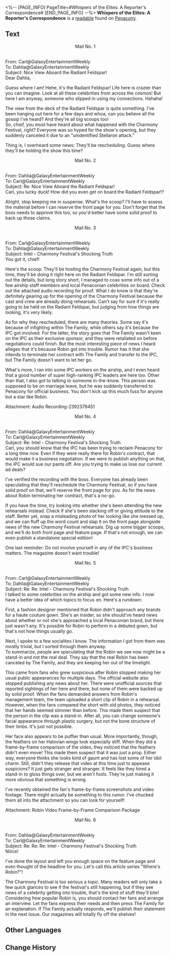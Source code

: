<%-- [PAGE_INFO]
PageTitle=#Whispers of the Elites: A Reporter's Correspondence#
[END_PAGE_INFO] --%>
{{Readable Infobox
|id           = 365
|partIds      = 190660
|title        = 
|image        = Item Penacony Readable 1.png
|world        = Penacony
|parts        = 1
|author       = <!--to be added-->
|description  = Correspondence between a certain reporter on the airship and their chief editor
|part1        = Whispers of the Elites: A Reporter's Correspondence
|source1      = {{cx|Source missing}}
|characters   = 
|factions     = 
}}
'''Whispers of the Elites: A Reporter's Correspondence''' is a [[readable]] found on [[Penacony]].
<!--
==Location==
{{Map Embed|<map name>|<marker id>}}
-->
==Text==
<div align="center">Mail No. 1</div><br />From: Carl@GalaxyEntertainmentWeekly<br />To: Dahlia@GalaxyEntertainmentWeekly<br />Subject: Nice View Aboard the Radiant Feldspar!<br />Dear Dahlia,

Guess where I am! Hehe, it's the Radiant Feldspar! Life here is crazier than you can imagine. Look at all these celebrities from across the cosmos! But here I am anyway, someone who slipped in using my connections. Hahaha!

The view from the deck of the Radiant Feldspar is quite something. I've been hanging out here for a few days and whoa, can you believe all the gossip I've heard? And they're all big scoops too!<br />So, chief, you must have heard about what happened with the Charmony Festival, right? Everyone was so hyped for the show's opening, but they suddenly canceled it due to an "unidentified Stellaron attack."

Thing is, I overheard some news: They'll be rescheduling. Guess where they'll be holding the show this time?

<div align="center">Mail No. 2</div><br />From: Dahlia@GalaxyEntertainmentWeekly<br />To: Carl@GalaxyEntertainmentWeekly<br />Subject: Re: Nice View Aboard the Radiant Feldspar!<br />Carl, you lucky duck! How did you even get on board the Radiant Feldspar!?

Alright, stop keeping me in suspense. What's the scoop? I'll have to assess the material before I can reserve the front page for you. Don't forget that the boss needs to approve this too, so you'd better have some solid proof to back up those claims.

<div align="center">Mail No. 3</div><br />From: Carl@GalaxyEntertainmentWeekly<br />To: Dahlia@GalaxyEntertainmentWeekly<br />Subject: Intel - Charmony Festival's Shocking Truth<br />You got it, chief!

Here's the scoop: They'll be hosting the Charmony Festival again, but this time, they'll be doing it right here on the Radiant Feldspar. I'm still sorting out the details, but long story short, I managed to coax some info out of a few airship staff members and local Penaconian celebrities on board. Check out the attached audio recording for proof. What I do know is that they're definitely gearing up for the opening of the Charmony Festival because the cast and crew are already doing rehearsals. Can't say for sure if it's really going to be held on the Radiant Feldspar, but judging from how things are looking, it's very likely.

As for why they rescheduled, there are many theories. Some say it's because of infighting within The Family, while others say it's because the IPC got involved. For the latter, the story goes that The Family wasn't keen on the IPC as their exclusive sponsor, and they were retaliated on before negotiations could finish. But the most interesting piece of news I heard alleges that it's because Robin got into trouble. Rumor has it that she intends to terminate her contract with The Family and transfer to the IPC, but The Family doesn't want to let her go.

What's more, I ran into some IPC workers on the airship, and I even heard that a good number of super high-ranking IPC leaders are here too. Other than that, I also got to talking to someone in-the-know. This person was supposed to be on marriage leave, but he was suddenly transferred to Penacony for official business. You don't kick up this much fuss for anyone but a star like Robin.

Attachment: Audio Recording-2392379451

<div align="center">Mail No. 4</div><br />From: Dahlia@GalaxyEntertainmentWeekly<br />To: Carl@GalaxyEntertainmentWeekly<br />Subject: Re: Intel - Charmony Festival's Shocking Truth<br />Carl, you should know that the IPC has been trying to reclaim Penacony for a long time now. Even if they were really there for Robin's contract, that would make it a business negotiation. If we were to publish anything on that, the IPC would sue our pants off. Are you trying to make us lose our current ad deals?

I've verified the recording with the boss. Everyone has already been speculating that they'll reschedule the Charmony Festival, so if you have solid proof on that, we'll reserve the front page for you. As for the news about Robin terminating her contract, that's a no-go.

If you have the time, try looking into whether she's been attending the new rehearsals instead. Check if she's been slacking off or giving attitude to the staff. Better yet, snap a misleading photo of her looking like she messed up, and we can fluff up the word count and slap it on the front page alongside news of the new Charmony Festival rehearsals. Dig up some bigger scoops, and we'll do both front page and feature page. If that's not enough, we can even publish a standalone special edition!

One last reminder: Do not involve yourself in any of the IPC's business matters. The magazine doesn't want trouble!

<div align="center">Mail No. 5</div><br />From: Carl@GalaxyEntertainmentWeekly<br />To: Dahlia@GalaxyEntertainmentWeekly<br />Subject: Re: Re: Intel - Charmony Festival's Shocking Truth<br />I talked to some celebrities on the airship and got some new info. I now have a better idea of which topics to focus on. Here's a rundown:

First, a fashion designer mentioned that Robin didn't approach any brands for a haute couture gown. She's an insider, so she should've heard news about whether or not she's approached a local Penaconian brand, but there just wasn't any. It's possible for Robin to perform in a debuted gown, but that's not how things usually go.

Next, I spoke to a few socialites I know. The information I got from them was mostly trivial, but I sorted through them anyway.<br />To summarize, people are speculating that the Robin we see now might be a stand-in and not the real deal. They say that the real Robin has been canceled by The Family, and they are keeping her out of the limelight.

This came from fans who grew suspicious after Robin stopped making her usual public appearances for multiple days. The official website also stopped publishing any news about her. There were unofficial sources that reported sightings of her here and there, but none of them were backed up by solid proof. When the fans demanded answers from Robin's management team, the team uploaded a short clip of Robin in a rehearsal. However, when the fans compared the short with old photos, they noticed that her hands seemed slimmer than before. This made them suspect that the person in the clip was a stand-in. After all, you can change someone's facial appearance through plastic surgery, but not the bone structure of their limbs. It's just not possible.

Her face also appears to be puffier than usual. More importantly, though, the feathers on her Halovian wings look especially stiff. When they did a frame-by-frame comparison of the video, they noticed that the feathers didn't even move! This made them suspect that it was just a prop. Either way, everyone thinks she looks kind of gaunt and has lost some of her idol charm. Still, didn't they release that video at this time just to appease suspicions? It just gets stranger and stranger. It feels like they hired a stand-in to gloss things over, but we aren't fools. They're just making it more obvious that something is wrong.

I've recently obtained the fan's frame-by-frame screenshots and video footage. There might actually be something to this rumor. I've chucked them all into the attachment so you can look for yourself!

Attachment: Robin Video Frame-by-Frame Comparison Package

<div align="center">Mail No. 6</div><br />From: Dahlia@GalaxyEntertainmentWeekly<br />To: Carl@GalaxyEntertainmentWeekly<br />Subject: Re: Re: Re: Intel - Charmony Festival's Shocking Truth<br />Niiice!

I've done the layout and left you enough space on the feature page and even thought of the headline for you. Let's call this article series "Where's Robin?"!

The Charmony Festival is too serious a topic. Many readers will only take a few quick glances to see if the festival's still happening, but if they see news of a celebrity getting into trouble, that's the kind of stuff they'll bite! Considering how popular Robin is, you should contact her fans and arrange an interview. Let the fans express their needs and then press The Family for an explanation. If The Family actually responds, we'll publish their statement in the next issue. Our magazines will totally fly off the shelves!

<!--
==Trivia==
* 
-->
==Other Languages==
{{Other Languages
|en   = Whispers of the Elites: A Reporter's Correspondence
|zhs  = 名流密语，某位记者的往来邮件
|zht  = 名流密語，某位記者的往來信件
|ja   = 名士の密談。某記者のやり取りのメール
|ko   = 명사의 밀담, 어떤 기자가 주고받은 메일
|es   = Susurros de la élite: La correspondencia de un reportero
|fr   = Murmures des élites&nbsp;: correspondance journalistique
|ru   = Секреты знаменитостей: письма журналиста
|th   = ความลับของคนดัง: จดหมายโต้ตอบของนักข่าวคนหนึ่ง
|vi   = Mật Ngữ Của Người Nổi Tiếng, Thư Từ Trao Đổi Của Một Phóng Viên
|de   = Flüstern der Eliten: Die Korrespondenz eines Reporters
|id   = Pesan Komunikasi seorang Reporter mengenai Rahasia Selebritas
|pt   = Sussurros das Elites: Correspondência de uma Repórter
}}

==Change History==
{{Change History|2.3}}